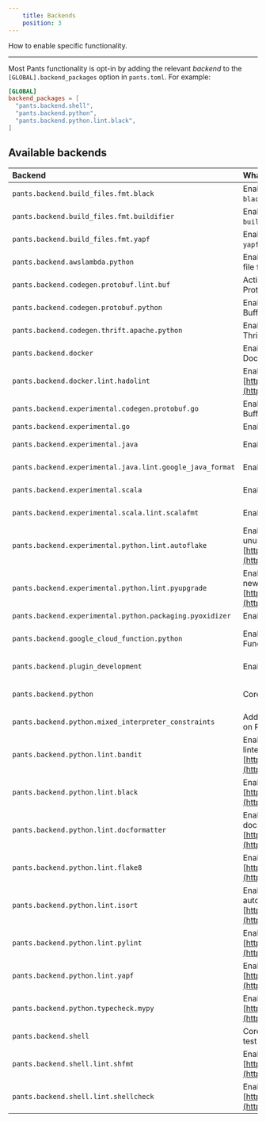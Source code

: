 ```yaml
---
    title: Backends
    position: 3
---
```


How to enable specific functionality.

---

Most Pants functionality is opt-in by adding the relevant _backend_ to the `[GLOBAL].backend_packages` option in `pants.toml`. For example:

```toml title="pants.toml"
[GLOBAL]
backend_packages = [
  "pants.backend.shell",
  "pants.backend.python",
  "pants.backend.python.lint.black",
]
```

## Available backends

| Backend                                                   | What it does                                                                                                                              | Docs                                                              |
| :-------------------------------------------------------- | :---------------------------------------------------------------------------------------------------------------------------------------- | :---------------------------------------------------------------- |
| `pants.backend.build_files.fmt.black`                     | Enables autoformatting `BUILD` files using `black`.                                                                                       |                                                                   |
| `pants.backend.build_files.fmt.buildifier`                | Enables autoformatting `BUILD` files using `buildifier`.                                                                                  |                                                                   |
| `pants.backend.build_files.fmt.yapf`                      | Enables autoformatting `BUILD` files using `yapf`.                                                                                        |                                                                   |
| `pants.backend.awslambda.python`                          | Enables generating an AWS Lambda zip file from Python code.                                                                               | [AWS Lambda](doc:awslambda-python)                                |
| `pants.backend.codegen.protobuf.lint.buf`                 | Activate the Buf formatter and linter for Protocol Buffers.                                                                               | [Protobuf](doc:protobuf-python)                                   |
| `pants.backend.codegen.protobuf.python`                   | Enables generating Python from Protocol Buffers. Includes gRPC support.                                                                   | [Protobuf and gRPC](doc:protobuf-python)                          |
| `pants.backend.codegen.thrift.apache.python`              | Enables generating Python from Apache Thrift.                                                                                             | [Thrift](doc:thrift-python)                                       |
| `pants.backend.docker`                                    | Enables building, running, and publishing Docker images.                                                                                  | [Docker overview](doc:docker)                                     |
| `pants.backend.docker.lint.hadolint`                      | Enables Hadolint, a Docker linter: [https://github.com/hadolint/hadolint](https://github.com/hadolint/hadolint)                           | [Docker overview](doc:docker)                                     |
| `pants.backend.experimental.codegen.protobuf.go`          | Enables generating Go from Protocol Buffers.                                                                                              |                                                                   |
| `pants.backend.experimental.go`                           | Enables Go support.                                                                                                                       | [Go overview](doc:go)                                             |
| `pants.backend.experimental.java`                         | Enables core Java support.                                                                                                                | [Java & Scala overview](doc:jvm-overview)                         |
| `pants.backend.experimental.java.lint.google_java_format` | Enables Google Java Format.                                                                                                               | [Java & Scala overview](doc:jvm-overview)                         |
| `pants.backend.experimental.scala`                        | Enables core Scala support.                                                                                                               | [Java & Scala overview](doc:jvm-overview)                         |
| `pants.backend.experimental.scala.lint.scalafmt`          | Enables the Scalafmt formatter.                                                                                                           | [Java & Scala overview](doc:jvm-overview)                         |
| `pants.backend.experimental.python.lint.autoflake`        | Enables Autoflake, which removes unused Python imports: [https://pypi.org/project/autoflake/](https://pypi.org/project/autoflake/)        | [Linters and formatters](doc:python-linters-and-formatters)       |
| `pants.backend.experimental.python.lint.pyupgrade`        | Enables Pyupgrade, which upgrades to new Python syntax: [https://pypi.org/project/pyupgrade/](https://pypi.org/project/pyupgrade/)        | [Linters and formatters](doc:python-linters-and-formatters)       |
| `pants.backend.experimental.python.packaging.pyoxidizer`  | Enables `pyoxidizer_binary` target.                                                                                                       | [PyOxidizer](doc:pyoxidizer)                                      |
| `pants.backend.google_cloud_function.python`              | Enables generating a Google Cloud Function from Python code.                                                                              | [Google Cloud Function](doc:google-cloud-function-python)         |
| `pants.backend.plugin_development`                        | Enables `pants_requirements` target.                                                                                                      | [Plugins overview](doc:plugins-overview)                          |
| `pants.backend.python`                                    | Core Python support.                                                                                                                      | [Enabling Python support](doc:python-backend)                     |
| `pants.backend.python.mixed_interpreter_constraints`      | Adds the `py-constraints` goal for insights on Python interpreter constraints.                                                            | [Interpreter compatibility](doc:python-interpreter-compatibility) |
| `pants.backend.python.lint.bandit`                        | Enables Bandit, the Python security linter: [https://bandit.readthedocs.io/en/latest/](https://bandit.readthedocs.io/en/latest/).         | [Linters and formatters](doc:python-linters-and-formatters)       |
| `pants.backend.python.lint.black`                         | Enables Black, the Python autoformatter: [https://black.readthedocs.io/en/stable/](https://black.readthedocs.io/en/stable/).              | [Linters and formatters](doc:python-linters-and-formatters)       |
| `pants.backend.python.lint.docformatter`                  | Enables Docformatter, the Python docstring autoformatter: [https://github.com/myint/docformatter](https://github.com/myint/docformatter). | [Linters and formatters](doc:python-linters-and-formatters)       |
| `pants.backend.python.lint.flake8`                        | Enables Flake8, the Python linter: [https://flake8.pycqa.org/en/latest/](https://flake8.pycqa.org/en/latest/).                            | [Linters and formatters](doc:python-linters-and-formatters)       |
| `pants.backend.python.lint.isort`                         | Enables isort, the Python import autoformatter: [https://timothycrosley.github.io/isort/](https://timothycrosley.github.io/isort/).       | [Linters and formatters](doc:python-linters-and-formatters)       |
| `pants.backend.python.lint.pylint`                        | Enables Pylint, the Python linter: [https://www.pylint.org](https://www.pylint.org)                                                       | [Linters and formatters](doc:python-linters-and-formatters)       |
| `pants.backend.python.lint.yapf`                          | Enables Yapf, the Python formatter: [https://pypi.org/project/yapf/](https://pypi.org/project/yapf/)                                      | [Linters and formatters](doc:python-linters-and-formatters)       |
| `pants.backend.python.typecheck.mypy`                     | Enables MyPy, the Python type checker: [https://mypy.readthedocs.io/en/stable/](https://mypy.readthedocs.io/en/stable/).                  | [check](doc:python-check-goal)                                    |
| `pants.backend.shell`                                     | Core Shell support, including shUnit2 test runner.                                                                                        | [Shell overview](doc:shell)                                       |
| `pants.backend.shell.lint.shfmt`                          | Enables shfmt, a Shell autoformatter: [https://github.com/mvdan/sh](https://github.com/mvdan/sh).                                         | [Shell overview](doc:shell)                                       |
| `pants.backend.shell.lint.shellcheck`                     | Enables Shellcheck, a Shell linter: [https://www.shellcheck.net/](https://www.shellcheck.net/).                                           | [Shell overview](doc:shell)                                       |
